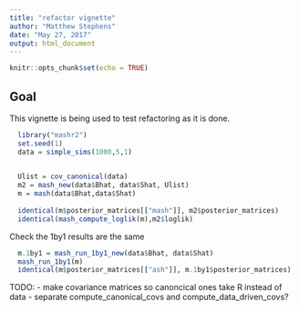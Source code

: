 ```yaml
---
title: "refactor vignette"
author: "Matthew Stephens"
date: "May 27, 2017"
output: html_document
---
```


```r
knitr::opts_chunk$set(echo = TRUE)
```

## Goal

This vignette is being used to test refactoring as it is done.

```r
  library("mashr2")
  set.seed(1)
  data = simple_sims(1000,5,1)
  
```

```r
  Ulist = cov_canonical(data)
  m2 = mash_new(data$Bhat, data$Shat, Ulist)
  m = mash(data$Bhat,data$Shat)
  
  identical(m$posterior_matrices[["mash"]], m2$posterior_matrices)
  identical(mash_compute_loglik(m),m2$loglik)
```

  
Check the 1by1 results are the same
```r
  m.1by1 = mash_run_1by1_new(data$Bhat, data$Shat)
  mash_run_1by1(m)
  identical(m$posterior_matrices[["ash"]], m.1by1$posterior_matrices)
```

TODO:
- make covariance matrices so canoncical ones take R instead of data
- separate compute_canonical_covs and compute_data_driven_covs?
